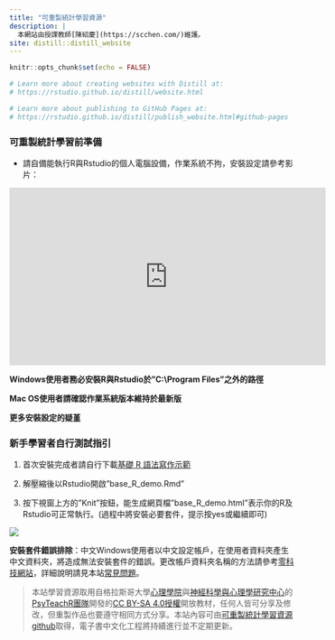 ```yaml
---
title: "可重製統計學習資源"
description: |
  本網站由授課教師[陳紹慶](https://scchen.com/)維護。
site: distill::distill_website
---
```


```r
knitr::opts_chunk$set(echo = FALSE)

# Learn more about creating websites with Distill at:
# https://rstudio.github.io/distill/website.html

# Learn more about publishing to GitHub Pages at:
# https://rstudio.github.io/distill/publish_website.html#github-pages

```


### 可重製統計學習前準備

- 請自備能執行R與Rstudio的個人電腦設備，作業系統不拘，安裝設定請參考影片：

<iframe width="560" height="315" src="https://www.youtube.com/embed/TRQbovHGLQk" title="YouTube video player" frameborder="0" allow="accelerometer; autoplay; clipboard-write; encrypted-media; gyroscope; picture-in-picture" allowfullscreen></iframe>


**Windows使用者務必安裝R與Rstudio於"C:\\Program Files"之外的路徑**<br>

**Mac OS使用者請確認作業系統版本維持於最新版**<br>

**更多安裝設定的疑堇**

### 新手學習者自行測試指引

1. 首次安裝完成者請自行下載[基礎 R 語法寫作示範](files/base_R_demo.zip)

2. 解壓縮後以Rstudio開啟"base_R_demo.Rmd"

3. 按下視窗上方的"Knit"按鈕，能生成網頁檔"base_R_demo.html"表示你的R及Rstudio可正常執行。(過程中將安裝必要套件，提示按yes或繼續即可)

![](images/Rmd_first_knit.png)

**安裝套件錯誤排除**：中文Windows使用者以中文設定帳戶，在使用者資料夾產生中文資料夾，將造成無法安裝套件的錯誤。更改帳戶資料夾名稱的方法請參考[零科技網站](https://zerotech.club/rename-user-home-folder/)，詳細說明請見本站[常見問題](faq.html)。

<!---

### 開放學習資源清單

> 清點中

2022/2/16 blocked 
> leve 1與level 2電子書為本課程主要學習材料，修課學生可參考[課程大綱](syllabus.html)依單元順序學習。有github帳號者皆可在課程討論區發言。“可重製統計中文示範系列”是再進階的學習材料，提供更熟練R與資料科學方法的同學自修。


- [psyteachr undergraduate level 1](/ug1-practical/)

  - [level 1課程討論區](https://github.com/Rstat-project/ug1-practical/discussions)

- [psyteachr undergraduate level 2](/ug2-practical/)

- [可重製統計中文示範系列](/Reproducible_STAT/)
--->


> 本站學習資源取用自格拉斯哥大學[心理學院](https://www.gla.ac.uk/schools/psychology/)與[神經科學與心理學研究中心](https://www.gla.ac.uk/researchinstitutes/neurosciencepsychology/)的[PsyTeachR團隊](https://psyteachr.github.io/)開發的[CC BY-SA 4.0授權](https://creativecommons.org/licenses/by-sa/4.0/deed.zh_TW)開放教材，任何人皆可分享及修改，但重製作品也要遵守相同方式分享。本站內容可由[可重製統計學習資源 github](https://github.com/Rstat-project)取得，電子書中文化工程將持續進行並不定期更新。
